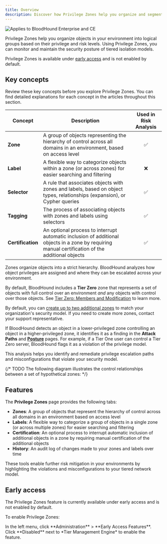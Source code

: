 ```yaml
---
title: Overview
description: Discover how Privilege Zones help you organize and segment your environment based on sensitivity and access level.
---
```


<img noZoom src="/assets/enterprise-AND-community-edition-pill-tag.svg" alt="Applies to BloodHound Enterprise and CE" />

Privilege Zones help you organize objects in your environment into logical groups based on their privilege and risk levels. Using Privilege Zones, you can monitor and maintain the security posture of tiered isolation models.

<Note>Privilege Zones is available under [early access](#early-access) and is not enabled by default.</Note>

## Key concepts

Review these key concepts before you explore Privilege Zones. You can find detailed explanations for each concept in the articles throughout this section.

| Concept           | Description                                                                                                                                      | Used in Risk Analysis |
| ----------------- | ------------------------------------------------------------------------------------------------------------------------------------------------ | :-------------------: |
| **Zone**          | A group of objects representing the hierarchy of control across all domains in an environment, based on access level                             |           ✅           |
| **Label**         | A flexible way to categorize objects within a zone (or across zones) for easier searching and filtering                                          |           ❌           |
| **Selector**      | A rule that associates objects with zones and labels, based on object types, relationships (expansion), or Cypher queries                        |           ✅           |
| **Tagging**       | The process of associating objects with zones and labels using selectors                                                                         |           ✅           |
| **Certification** | An optional process to interrupt automatic inclusion of additional objects in a zone by requiring manual certification of the additional objects |           ✅           |

Zones organize objects into a strict hierarchy. BloodHound analyzes how object privileges are assigned and where they can be escalated across your environment.

By default, BloodHound includes a **Tier Zero** zone that represents a set of objects with full control over an environment *and* any objects with control over those objects. See [Tier Zero: Members and Modification](/get-started/security-boundaries/tier-zero-members) to learn more.

<Note>By default, you can [create up to two additional zones](/analyze-data/privilege-zones/zones) to match your organization's security model. If you need to create more zones, contact your support representative.</Note>

If BloodHound detects an object in a lower-privileged zone controlling an object in a higher-privileged zone, it identifies it as a finding in the **Attack Paths** and **[Posture](/analyze-data/posture-page)** pages. For example, if a Tier One user can control a Tier Zero server, BloodHound flags it as a violation of the privilege model.

This analysis helps you identify and remediate privilege escalation paths and misconfigurations that violate your security model.

{/* TODO The following diagram illustrates the control relationships between a set of hypothetical zones: */}

## Features

The **Privilege Zones** page provides the following tabs:

* **Zones**: A group of objects that represent the hierarchy of control across all domains in an environment based on access level
* **Labels**: A flexible way to categorize a group of objects in a single zone (or across multiple zones) for easier searching and filtering
* **Certification**: An optional process to interrupt automatic inclusion of additional objects in a zone by requiring manual certification of the additional objects
* **History**: An audit log of changes made to your zones and labels over time

These tools enable further risk mitigation in your environments by highlighting the violations and misconfigurations to your tiered network model.

## Early access

The Privilege Zones feature is currently available under early access and is not enabled by default.

To enable Privilege Zones:

<Steps>
  <Step title="Open the Early Access Features page">
    In the left menu, click **Administration** > **Early Access Features**.
  </Step>

  <Step title="Enable the feature">
    Click **Disabled** next to *Tier Management Engine* to enable the feature.
  </Step>
</Steps>

